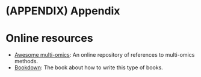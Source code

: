 # (APPENDIX) Appendix {-} 

# Online resources

- [Awesome multi-omics](https://github.com/mikelove/awesome-multi-omics): An online repository of references to multi-omics methods.
- [Bookdown](https://github.com/mikelove/awesome-multi-omics): The book about how to write this type of books.
